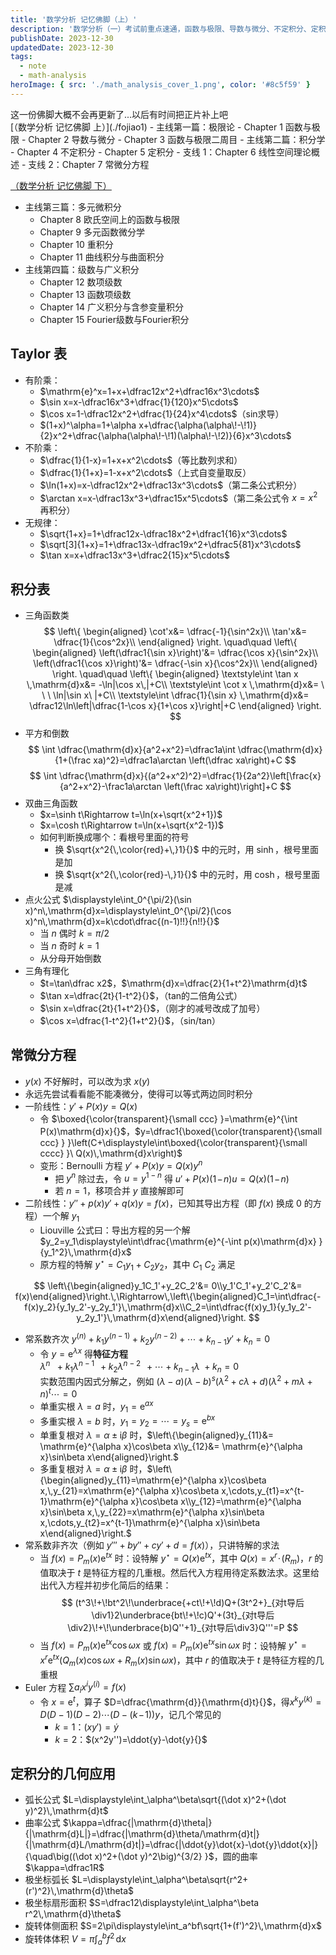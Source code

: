 ```yaml
---
title: '数学分析 记忆佛脚（上）'
description: '数学分析（一）考试前重点速通，函数与极限、导数与微分、不定积分、定积分、常微分方程'
publishDate: 2023-12-30
updatedDate: 2023-12-30
tags:
  - note
  - math-analysis
heroImage: { src: './math_analysis_cover_1.png', color: '#8c5f59' }
---
```


<Aside type="danger" title="Warning">
这一份佛脚大概不会再更新了...以后有时间把正片补上吧
</Aside>
[（数学分析 记忆佛脚 上）](./fojiao1)
- 主线第一篇：极限论
	- Chapter 1 函数与极限
	- Chapter 2 导数与微分
	- Chapter 3 函数与极限二周目
- 主线第二篇：积分学
	- Chapter 4 不定积分
	- Chapter 5 定积分
- 支线 1：Chapter 6 线性空间理论概述
- 支线 2：Chapter 7 常微分方程

[（数学分析 记忆佛脚 下）](./fojiao2)
- 主线第三篇：多元微积分
	- Chapter 8 欧氏空间上的函数与极限
	- Chapter 9 多元函数微分学
	- Chapter 10 重积分
	- Chapter 11 曲线积分与曲面积分
- 主线第四篇：级数与广义积分
	- Chapter 12 数项级数
	- Chapter 13 函数项级数
	- Chapter 14 广义积分与含参变量积分
	- Chapter 15 Fourier级数与Fourier积分


## Taylor 表
- 有阶乘：
	- $\mathrm{e}^x=1+x+\dfrac12x^2+\dfrac16x^3\cdots$
	- $\sin x=x-\dfrac16x^3+\dfrac{1}{120}x^5\cdots$
	- $\cos x=1-\dfrac12x^2+\dfrac{1}{24}x^4\cdots$（sin求导）
	- $(1+x)^\alpha=1+\alpha x+\dfrac{\alpha(\alpha\!-\!1)}{2}x^2+\dfrac{\alpha(\alpha\!-\!1)(\alpha\!-\!2)}{6}x^3\cdots$
- 不阶乘：
	- $\dfrac{1}{1-x}=1+x+x^2\cdots$（等比数列求和）
	- $\dfrac{1}{1+x}=1-x+x^2\cdots$（上式自变量取反）
	- $\ln(1+x)=x-\dfrac12x^2+\dfrac13x^3\cdots$（第二条公式积分）
	- $\arctan x=x-\dfrac13x^3+\dfrac15x^5\cdots$（第二条公式令 $x=x^2$ 再积分）
- 无规律：
	- $\sqrt{1+x}=1+\dfrac12x-\dfrac18x^2+\dfrac1{16}x^3\cdots$
	- $\sqrt[3]{1+x}=1+\dfrac13x-\dfrac19x^2+\dfrac5{81}x^3\cdots$
	- $\tan x=x+\dfrac13x^3+\dfrac2{15}x^5\cdots$

## 积分表
- 三角函数类
$$
\left\{
\begin{aligned}
\cot'x&= \dfrac{-1}{\sin^2x}\\
\tan'x&= \dfrac{1}{\cos^2x}\\
\end{aligned}
\right.
\quad\quad
\left\{
\begin{aligned}
\left(\dfrac1{\sin x}\right)'&= \dfrac{\cos x}{\sin^2x}\\
\left(\dfrac1{\cos x}\right)'&= \dfrac{-\sin x}{\cos^2x}\\
\end{aligned}
\right.
\quad\quad
\left\{
\begin{aligned}
\textstyle\int \tan x \,\mathrm{d}x&= -\ln|\cos x\,|+C\\
\textstyle\int \cot x \,\mathrm{d}x&= \ \ \ \ln|\sin x\ |+C\\
\textstyle\int \dfrac{1}{\sin x} \,\mathrm{d}x&= \dfrac12\ln\left|\dfrac{1-\cos x}{1+\cos x}\right|+C
\end{aligned}
\right.
$$
- 平方和倒数
$$
\int \dfrac{\mathrm{d}x}{a^2+x^2}=\dfrac1a\int \dfrac{\mathrm{d}x}{1+(\frac xa)^2}=\dfrac1a\arctan \left(\dfrac xa\right)+C
$$
$$
\int \dfrac{\mathrm{d}x}{(a^2+x^2)^2}=\dfrac{1}{2a^2}\left[\frac{x}{a^2+x^2}-\frac1a\arctan \left(\frac xa\right)\right]+C
$$
- 双曲三角函数
	- $x=\sinh t\Rightarrow t=\ln(x+\sqrt{x^2+1})$
	- $x=\cosh t\Rightarrow t=\ln(x+\sqrt{x^2-1})$
	- 如何判断换成哪个：看根号里面的符号
		- 换 $\sqrt{x^2{\,\color{red}+\,}1}{}$ 中的元时，用 $\sinh$，根号里面是加
		- 换 $\sqrt{x^2{\,\color{red}-\,}1}{}$ 中的元时，用 $\cosh$，根号里面是减
- 点火公式 $\displaystyle\int_0^{\pi/2}(\sin x)^n\,\mathrm{d}x=\displaystyle\int_0^{\pi/2}(\cos x)^n\,\mathrm{d}x=k\cdot\dfrac{(n-1)!!}{n!!}{}$
	- 当 $n$ 偶时 $k=\pi/2$
	- 当 $n$ 奇时 $k=1$
	- 从分母开始倒数
- 三角有理化
	- $t=\tan\dfrac x2$，$\mathrm{d}x=\dfrac{2}{1+t^2}\mathrm{d}t$
	- $\tan x=\dfrac{2t}{1-t^2}{}$，（tan的二倍角公式）
	- $\sin x=\dfrac{2t}{1+t^2}{}$，（刚才的减号改成了加号）
	- $\cos x=\dfrac{1-t^2}{1+t^2}{}$，（sin/tan）

## 常微分方程
- $y(x)$ 不好解时，可以改为求 $x(y)$
- 永远先尝试看看能不能凑微分，使得可以等式两边同时积分
- 一阶线性：$y'+P(x)y=Q(x)$
	- 令 $\boxed{\color{transparent}{\small ccc} }=\mathrm{e}^{\int P(x)\mathrm{d}x}{}$，$y=\dfrac1{\boxed{\color{transparent}{\small ccc} } }\left(C+\displaystyle\int\boxed{\color{transparent}{\small cccc} }\ Q(x)\,\mathrm{d}x\right)$
	- 变形：Bernoulli 方程 $y'+P(x)y=Q(x)y^n$
		- 把 $y^n$ 除过去，令 $u=y^{1-n}{}$ 得 $u'+P(x)(1\!-\!n)u=Q(x)(1\!-\!n)$
		- 若 $n=1$，移项合并 $y$ 直接解即可
- 二阶线性：$y''+p(x)y'+q(x)y=f(x)$，已知其导出方程（即 $f(x)$ 换成 $0$ 的方程）一个解 $y_1$
	- Liouville 公式曰：导出方程的另一个解 $y_2=y_1\displaystyle\int\dfrac{\mathrm{e}^{-\int p(x)\mathrm{d}x} }{y_1^2}\,\mathrm{d}x$
	- 原方程的特解 $y^\star=C_1y_1+C_2y_2$，其中 $C_1$ $C_2$ 满足

$$
\left\{\begin{aligned}y_1C_1'+y_2C_2'&= 0\\y_1'C_1'+y_2'C_2'&= f(x)\end{aligned}\right.\,\Rightarrow\,\left\{\begin{aligned}C_1=\int\dfrac{-f(x)y_2}{y_1y_2'-y_2y_1'}\,\mathrm{d}x\\C_2=\int\dfrac{f(x)y_1}{y_1y_2'-y_2y_1'}\,\mathrm{d}x\end{aligned}\right.
$$
- 常系数齐次 $y^{(n)}+k_1y^{(n-1)}+k_2y^{(n-2)}+\cdots+k_{n-1}y'+k_n=0$
	- 令 $y=\mathrm{e}^{\lambda x}{}$ 得**特征方程**  
  $\lambda^n\ \ +k_1\lambda^{n-1}\ \,+k_2\lambda^{n-2}\ \,+\cdots+k_{n-1}\lambda\ +k_n=0$  
  实数范围内因式分解之，例如 $(\lambda-a)(\lambda-b)^s(\lambda^2+c \lambda+d)(\lambda^2+m \lambda+n)^t\cdots=0$
	- 单重实根 $\lambda=a$ 时，$y_1=\mathrm{e}^{ax}{}$
	- 多重实根 $\lambda=b$ 时，$y_1=y_2=\cdots=y_s=\mathrm{e}^{bx}{}$
	- 单重复根对 $\lambda=\alpha\pm\mathrm{i}\beta$ 时，$\left\{\begin{aligned}y_{11}&= \mathrm{e}^{\alpha x}\cos\beta x\\y_{12}&= \mathrm{e}^{\alpha x}\sin\beta x\end{aligned}\right.$
	- 多重复根对 $\lambda=\alpha\pm\mathrm{i}\beta$ 时，$\left\{\begin{aligned}y_{11}=\mathrm{e}^{\alpha x}\cos\beta x,\,y_{21}=x\mathrm{e}^{\alpha x}\cos\beta x,\cdots,y_{t1}=x^{t-1}\mathrm{e}^{\alpha x}\cos\beta x\\y_{12}=\mathrm{e}^{\alpha x}\sin\beta x,\,y_{22}=x\mathrm{e}^{\alpha x}\sin\beta x,\cdots,y_{t2}=x^{t-1}\mathrm{e}^{\alpha x}\sin\beta x\end{aligned}\right.$
- 常系数非齐次（例如 $y'''+by''+cy'+d=f(x)$），只讲特解的求法
	- 当 $f(x)=P_m(x)\mathrm{e}^{tx}{}$ 时：设特解 $y^\star=Q(x)\mathrm{e}^{tx}{}$，其中 $Q(x)=x^r\!\cdot\!(R_m)$，$r$ 的值取决于 $t$ 是特征方程的几重根。然后代入方程用待定系数法求。这里给出代入方程并初步化简后的结果：  
	$$
	(t^3\!+\!bt^2\!\underbrace{+ct\!+\!d)Q+(3t^2+}_{对t导后\div1}2\underbrace{bt\!+\!c)Q'+(3t}_{对t导后\div2}\!+\!\underbrace{b)Q''+1}_{对t导后\div3}Q'''=P
	$$
	- 当 $f(x)=P_m(x)\mathrm{e}^{tx}\cos\omega x$ 或 $f(x)=P_m(x)\mathrm{e}^{tx}\sin\omega x$ 时：设特解 $y^\star=x^r\mathrm{e}^{tx}\big(Q_m(x)\cos\omega x+R_m(x)\sin\omega x\big)$，其中 $r$ 的值取决于 $t$ 是特征方程的几重根
- Euler 方程 $\sum\limits a_ix^iy^{(i)}=f(x)$
	- 令 $x=\mathrm{e}^t$，算子 $D=\dfrac{\mathrm{d}}{\mathrm{d}t}{}$，得$x^ky^{(k)}=D(D-1)(D-2)\cdots(D-(k\!-\!1))y$，记几个常见的
		- $k=1$：$(xy')=\dot{y}{}$
		- $k=2$：$(x^2y'')=\ddot{y}-\dot{y}{}$

## 定积分的几何应用
- 弧长公式 $L=\displaystyle\int_\alpha^\beta\sqrt{(\dot x)^2+(\dot y)^2}\,\mathrm{d}t$
- 曲率公式 $\kappa=\dfrac{|\mathrm{d}\theta|}{|\mathrm{d}L|}=\dfrac{|\mathrm{d}\theta/\mathrm{d}t|}{|\mathrm{d}L/\mathrm{d}t|}=\dfrac{|\ddot{y}\dot{x}-\dot{y}\ddot{x}|}{\quad\big((\dot x)^2+(\dot y)^2\big)^{3/2} }$，圆的曲率 $\kappa=\dfrac1R$
- 极坐标弧长 $L=\displaystyle\int_\alpha^\beta\sqrt{r^2+(r')^2}\,\mathrm{d}\theta$
- 极坐标扇形面积 $S=\dfrac12\displaystyle\int_\alpha^\beta r^2\,\mathrm{d}\theta$
- 旋转体侧面积 $S=2\pi\displaystyle\int_a^bf\sqrt{1+(f')^2}\,\mathrm{d}x$
- 旋转体体积 $V=\pi\displaystyle\int_a^bf^2\,\mathrm{d}x$